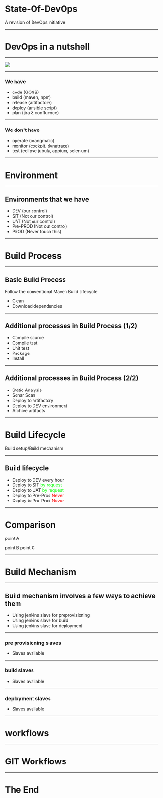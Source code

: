 
# State-Of-DevOps

A revision of DevOps initiative

---

# DevOps in a nutshell

---

![](https://www.mindhubit.com/img/carousel/feature-devops.png)

---
### We have

- code (GOGS)
- build (maven, npm)
- release (artifactory)
- deploy (ansible script)
- plan (jira & confluence)

---

### We don't have

- operate (orangmatic)
- monitor (cockpit, dynatrace)
- test (eclipse jubula, appium, selenium)
---

# Environment

---

## Environments that we have

- DEV       (our control)
- SIT       (Not our control)
- UAT       (Not our control)
- Pre-PROD  (Not our control)
- PROD      (Never touch this)

---

# Build Process

---

## Basic Build Process

Follow the conventional Maven Build Lifecycle

- Clean
- Download dependencies

---

## Additional processes in Build Process (1/2)
- Compile source
- Compile test
- Unit test
- Package
- Install

---

## Additional processes in Build Process (2/2)
- Static Analysis
- Sonar Scan
- Deploy to artifactory
- Deploy to DEV environment
- Archive artifacts

---

# Build Lifecycle

Build setup/Build mechanism

---

## Build lifecycle
- Deploy to DEV every hour
- Deploy to SIT <a style="color:#00FF00">by request</a>
- Deploy to UAT <a style="color:#00FF00">by request</a>
- Deploy to Pre-Prod <a style="color:#FF0000">Never</a>
- Deploy to Pre-Prod <a style="color:#FF0000">Never</a>

---

# Comparison

<Split>

point A

point B
point C

</Split>

---

# Build Mechanism

---

## Build mechanism involves a few ways to achieve them
- Using jenkins slave for preprovisioning
- Using jenkins slave for build
- Using jenkins slave for deployment

---

### pre provisioning slaves
- Slaves available

---

### build slaves
- Slaves available

---

### deployment slaves
- Slaves available

---

# workflows

<Workflow src="[Jenkins]->[Artifactory]" />

---

# GIT Workflows

<Workflow src="[Start]->[Finish]" />

---

# The End
